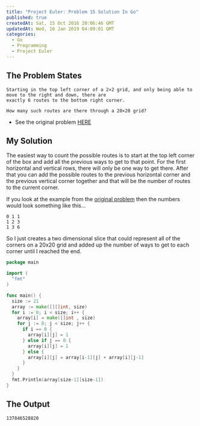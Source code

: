 ```yaml
---
title: "Project Euler: Problem 15 Solution In Go"
published: true
createdAt: Sat, 15 Oct 2016 20:06:46 GMT
updatedAt: Wed, 16 Jan 2019 04:09:01 GMT
categories:
  - Go
  - Programming
  - Project Euler
---
```


## The Problem States

```
Starting in the top left corner of a 2×2 grid, and only being able to move to the right and down, there are
exactly 6 routes to the bottom right corner.

How many such routes are there through a 20×20 grid?
```

- See the original problem [HERE](https://projecteuler.net/problem=15)

## My Solution

The easiest way to count the possible routes is to start at the top left corner of the box and add all the previous
ways to get to that point. For the first horizontal and vertical rows, there will only be one way to get there. After
that you can add the possible routes to the previous horizontal corner and the previous vertical corner together and
that will be the number of routes to the current corner.

If you look at the example from the [original problem](https://projecteuler.net/problem=15) then the numbers would
look something like this...

```
0 1 1
1 2 3
1 3 6
```

So I just creates a two dimensional slice that could represent all of the corners on a 20x20 grid and added up the
number of ways to get to each corner until I reached the end.

```go
package main

import (
  "fmt"
)

func main() {
  size := 21
  array := make([][]int, size)
  for i := 0; i < size; i++ {
    array[i] = make([]int , size)
    for j := 0; j < size; j++ {
      if i == 0 {
        array[i][j] = 1
      } else if j == 0 {
        array[i][j] = 1
      } else {
        array[i][j] = array[i-1][j] + array[i][j-1]
      }
    }
  }
  fmt.Println(array[size-1][size-1])
}
```

## The Output

```bash
137846528820
```
